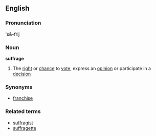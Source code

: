 ==English==
===Pronunciation===
's&-frij
===Noun===
{{wikipedia}}
'''suffrage'''
# The [[right]] or [[chance]] to [[vote]], express an [[opinion]] or participate in a [[decision]]
===Synonyms===
*[[franchise]]
===Related terms===
*[[suffragist]]
*[[suffragette]]